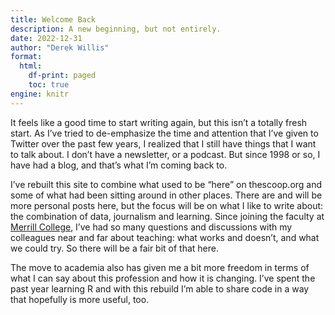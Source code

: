 ```yaml
---
title: Welcome Back
description: A new beginning, but not entirely.
date: 2022-12-31
author: "Derek Willis"
format:
  html:
    df-print: paged
    toc: true
engine: knitr
---
```


It feels like a good time to start writing again, but this isn't a totally fresh start. As I've tried to de-emphasize the time and attention that I've given to Twitter over the past few years, I realized that I still have things that I want to talk about. I don't have a newsletter, or a podcast. But since 1998 or so, I have had a blog, and that's what I'm coming back to.

I've rebuilt this site to combine what used to be "here" on thescoop.org and some of what had been sitting around in other places. There are and will be more personal posts here, but the focus will be on what I like to write about: the combination of data, journalism and learning. Since joining the faculty at [Merrill College](https://merrill.umd.edu/), I've had so many questions and discussions with my colleagues near and far about teaching: what works and doesn't, and what we could try. So there will be a fair bit of that here.

The move to academia also has given me a bit more freedom in terms of what I can say about this profession and how it is changing. I've spent the past year learning R and with this rebuild I'm able to share code in a way that hopefully is more useful, too. 
